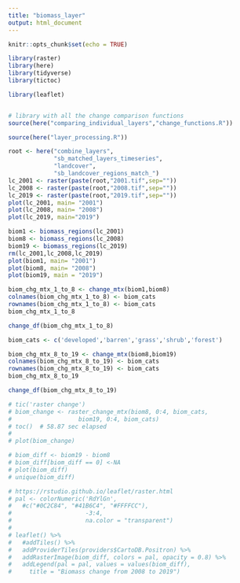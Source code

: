 ```yaml
---
title: "biomass_layer"
output: html_document
---
```


```r
knitr::opts_chunk$set(echo = TRUE)

library(raster)
library(here)
library(tidyverse)
library(tictoc)

library(leaflet)


# library with all the change comparison functions
source(here("comparing_individual_layers","change_functions.R"))

source(here("layer_processing.R"))
```

```r
root <- here("combine_layers",
             "sb_matched_layers_timeseries",
             "landcover",
             "sb_landcover_regions_match_")
lc_2001 <- raster(paste(root,"2001.tif",sep=""))
lc_2008 <- raster(paste(root,"2008.tif",sep=""))
lc_2019 <- raster(paste(root,"2019.tif",sep=""))
plot(lc_2001, main= "2001")
plot(lc_2008, main= "2008")
plot(lc_2019, main="2019")

```

```r
biom1 <- biomass_regions(lc_2001)
biom8 <- biomass_regions(lc_2008)
biom19 <- biomass_regions(lc_2019)
rm(lc_2001,lc_2008,lc_2019)
plot(biom1, main= "2001")
plot(biom8, main= "2008")
plot(biom19, main = "2019")
```

```r
biom_chg_mtx_1_to_8 <- change_mtx(biom1,biom8)
colnames(biom_chg_mtx_1_to_8) <- biom_cats
rownames(biom_chg_mtx_1_to_8) <- biom_cats
biom_chg_mtx_1_to_8
```
```r
change_df(biom_chg_mtx_1_to_8)
```

```r
biom_cats <- c('developed','barren','grass','shrub','forest')

biom_chg_mtx_8_to_19 <- change_mtx(biom8,biom19)
colnames(biom_chg_mtx_8_to_19) <- biom_cats
rownames(biom_chg_mtx_8_to_19) <- biom_cats
biom_chg_mtx_8_to_19
```
```r
change_df(biom_chg_mtx_8_to_19)
```

```r
# tic('raster change')
# biom_change <- raster_change_mtx(biom8, 0:4, biom_cats,
#                   biom19, 0:4, biom_cats)
# toc()  # 58.87 sec elapsed
# 
# plot(biom_change)
```


```r
# biom_diff <- biom19 - biom8
# biom_diff[biom_diff == 0] <-NA
# plot(biom_diff)
# unique(biom_diff)

# https://rstudio.github.io/leaflet/raster.html
# pal <- colorNumeric('RdYlGn',
#   #c("#0C2C84", "#41B6C4", "#FFFFCC"), 
#                     -3:4,
#                     na.color = "transparent")
# 
# leaflet() %>% 
#   #addTiles() %>%
#   addProviderTiles(providers$CartoDB.Positron) %>% 
#   addRasterImage(biom_diff, colors = pal, opacity = 0.8) %>%
#   addLegend(pal = pal, values = values(biom_diff),
#     title = "Biomass change from 2008 to 2019")

```

